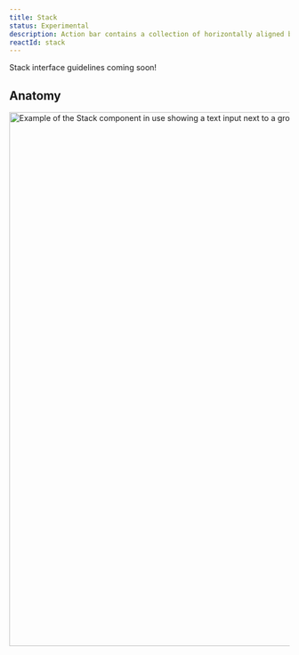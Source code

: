 ```yaml
---
title: Stack
status: Experimental
description: Action bar contains a collection of horizontally aligned buttons.
reactId: stack
---
```



<Note variant="warning">
 Stack interface guidelines coming soon!
</Note>

## Anatomy

<img
  width="960"
  alt="Example of the Stack component in use showing a text input next to a group of buttons. The stack is shown both horizontally and vertically."
  src="https://github.com/github/accessibility/assets/18661030/6a825b04-d057-43ae-845e-fdda1536d3cc"
/>
